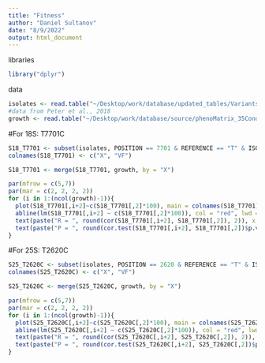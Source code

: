 ```yaml
---
title: "Fitness"
author: "Daniel Sultanov"
date: "8/9/2022"
output: html_document
---
```


libraries
```r
library("dplyr")
```

data
```r
isolates <- read.table("~/Desktop/work/database/updated_tables/Variants.txt", sep = "\t", header = T)
#data from Peter et al., 2018
growth <- read.table("~/Desktop/work/database/source/phenoMatrix_35ConditionsNormalizedByYPD_Peter_etal.tab", "\t", header = T)
```

#For 18S: T7701C 
```r

S18_T7701 <- subset(isolates, POSITION == 7701 & REFERENCE == "T" & ISOLATE == "C") %>% select(NAME, VF)
colnames(S18_T7701) <- c("X", "VF")

S18_T7701 <- merge(S18_T7701, growth, by = "X")

par(mfrow = c(5,7))
par(mar = c(2, 2, 2, 2))
for (i in 1:(ncol(growth)-1)){
  plot(S18_T7701[,i+2]~c(S18_T7701[,2]*100), main = colnames(S18_T7701)[i+2], ylim=c(0,2), xlab = "T7701C iVF, %", ylab = "Normalized growth ratio", lwd = 1)
  abline(lm(S18_T7701[,i+2] ~ c(S18_T7701[,2]*100)), col = "red", lwd = 2)
  text(paste("R = ", round(cor(S18_T7701[,i+2], S18_T7701[,2]), 2)), x = 20, y = 1.5)
  text(paste("P = ", round(cor.test(S18_T7701[,i+2], S18_T7701[,2])$p.value, 2)), x = 20, y = 1.3)
}
```
#For 25S: T2620C
```r
S25_T2620C <- subset(isolates, POSITION == 2620 & REFERENCE == "T" & ISOLATE == "C") %>% select(NAME, VF)
colnames(S25_T2620C) <- c("X", "VF")

S25_T2620C <- merge(S25_T2620C, growth, by = "X")

par(mfrow = c(5,7))
par(mar = c(2, 2, 2, 2))
for (i in 1:(ncol(growth)-1)){
  plot(S25_T2620C[,i+2]~c(S25_T2620C[,2]*100), main = colnames(S25_T2620C)[i+2], ylim=c(0,2), xlab = "T2620C iVF, %", ylab = "Normalized growth ratio", lwd = 1)
  abline(lm(S25_T2620C[,i+2] ~ c(S25_T2620C[,2]*100)), col = "red", lwd = 2)
  text(paste("R = ", round(cor(S25_T2620C[,i+2], S25_T2620C[,2]), 2)), x = 20, y = 1.5)
  text(paste("P = ", round(cor.test(S25_T2620C[,i+2], S25_T2620C[,2])$p.value, 2)), x = 20, y = 1.3)
}

```